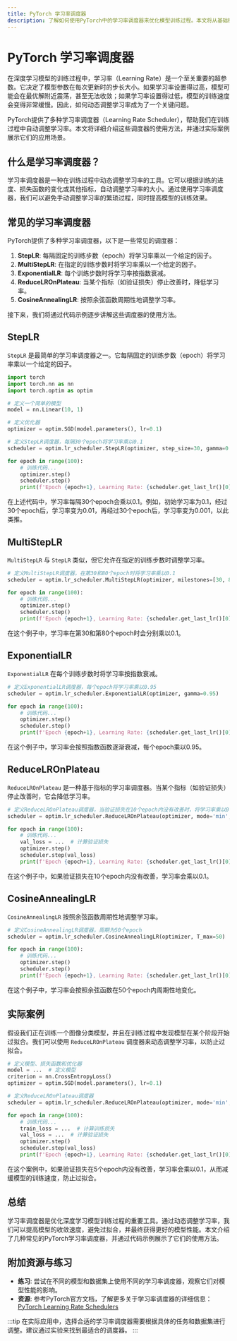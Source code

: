 ```yaml
---
title: PyTorch 学习率调度器
description: 了解如何使用PyTorch中的学习率调度器来优化模型训练过程。本文将从基础概念入手，逐步讲解学习率调度器的使用方法，并提供实际案例和代码示例。
---
```


# PyTorch 学习率调度器

在深度学习模型的训练过程中，学习率（Learning Rate）是一个至关重要的超参数。它决定了模型参数在每次更新时的步长大小。如果学习率设置得过高，模型可能会在最优解附近震荡，甚至无法收敛；如果学习率设置得过低，模型的训练速度会变得非常缓慢。因此，如何动态调整学习率成为了一个关键问题。

PyTorch提供了多种学习率调度器（Learning Rate Scheduler），帮助我们在训练过程中自动调整学习率。本文将详细介绍这些调度器的使用方法，并通过实际案例展示它们的应用场景。

## 什么是学习率调度器？

学习率调度器是一种在训练过程中动态调整学习率的工具。它可以根据训练的进度、损失函数的变化或其他指标，自动调整学习率的大小。通过使用学习率调度器，我们可以避免手动调整学习率的繁琐过程，同时提高模型的训练效果。

## 常见的学习率调度器

PyTorch提供了多种学习率调度器，以下是一些常见的调度器：

1. **StepLR**: 每隔固定的训练步数（epoch）将学习率乘以一个给定的因子。
2. **MultiStepLR**: 在指定的训练步数时将学习率乘以一个给定的因子。
3. **ExponentialLR**: 每个训练步数时将学习率按指数衰减。
4. **ReduceLROnPlateau**: 当某个指标（如验证损失）停止改善时，降低学习率。
5. **CosineAnnealingLR**: 按照余弦函数周期性地调整学习率。

接下来，我们将通过代码示例逐步讲解这些调度器的使用方法。

## StepLR

`StepLR` 是最简单的学习率调度器之一。它每隔固定的训练步数（epoch）将学习率乘以一个给定的因子。

```python
import torch
import torch.nn as nn
import torch.optim as optim

# 定义一个简单的模型
model = nn.Linear(10, 1)

# 定义优化器
optimizer = optim.SGD(model.parameters(), lr=0.1)

# 定义StepLR调度器，每隔30个epoch将学习率乘以0.1
scheduler = optim.lr_scheduler.StepLR(optimizer, step_size=30, gamma=0.1)

for epoch in range(100):
    # 训练代码...
    optimizer.step()
    scheduler.step()
    print(f'Epoch {epoch+1}, Learning Rate: {scheduler.get_last_lr()[0]}')
```

在上述代码中，学习率每隔30个epoch会乘以0.1。例如，初始学习率为0.1，经过30个epoch后，学习率变为0.01，再经过30个epoch后，学习率变为0.001，以此类推。

## MultiStepLR

`MultiStepLR` 与 `StepLR` 类似，但它允许在指定的训练步数时调整学习率。

```python
# 定义MultiStepLR调度器，在第30和80个epoch时将学习率乘以0.1
scheduler = optim.lr_scheduler.MultiStepLR(optimizer, milestones=[30, 80], gamma=0.1)

for epoch in range(100):
    # 训练代码...
    optimizer.step()
    scheduler.step()
    print(f'Epoch {epoch+1}, Learning Rate: {scheduler.get_last_lr()[0]}')
```

在这个例子中，学习率在第30和第80个epoch时会分别乘以0.1。

## ExponentialLR

`ExponentialLR` 在每个训练步数时将学习率按指数衰减。

```python
# 定义ExponentialLR调度器，每个epoch将学习率乘以0.95
scheduler = optim.lr_scheduler.ExponentialLR(optimizer, gamma=0.95)

for epoch in range(100):
    # 训练代码...
    optimizer.step()
    scheduler.step()
    print(f'Epoch {epoch+1}, Learning Rate: {scheduler.get_last_lr()[0]}')
```

在这个例子中，学习率会按照指数函数逐渐衰减，每个epoch乘以0.95。

## ReduceLROnPlateau

`ReduceLROnPlateau` 是一种基于指标的学习率调度器。当某个指标（如验证损失）停止改善时，它会降低学习率。

```python
# 定义ReduceLROnPlateau调度器，当验证损失在10个epoch内没有改善时，将学习率乘以0.1
scheduler = optim.lr_scheduler.ReduceLROnPlateau(optimizer, mode='min', factor=0.1, patience=10)

for epoch in range(100):
    # 训练代码...
    val_loss = ...  # 计算验证损失
    optimizer.step()
    scheduler.step(val_loss)
    print(f'Epoch {epoch+1}, Learning Rate: {scheduler.get_last_lr()[0]}')
```

在这个例子中，如果验证损失在10个epoch内没有改善，学习率会乘以0.1。

## CosineAnnealingLR

`CosineAnnealingLR` 按照余弦函数周期性地调整学习率。

```python
# 定义CosineAnnealingLR调度器，周期为50个epoch
scheduler = optim.lr_scheduler.CosineAnnealingLR(optimizer, T_max=50)

for epoch in range(100):
    # 训练代码...
    optimizer.step()
    scheduler.step()
    print(f'Epoch {epoch+1}, Learning Rate: {scheduler.get_last_lr()[0]}')
```

在这个例子中，学习率会按照余弦函数在50个epoch内周期性地变化。

## 实际案例

假设我们正在训练一个图像分类模型，并且在训练过程中发现模型在某个阶段开始过拟合。我们可以使用 `ReduceLROnPlateau` 调度器来动态调整学习率，以防止过拟合。

```python
# 定义模型、损失函数和优化器
model = ...  # 定义模型
criterion = nn.CrossEntropyLoss()
optimizer = optim.SGD(model.parameters(), lr=0.1)

# 定义ReduceLROnPlateau调度器
scheduler = optim.lr_scheduler.ReduceLROnPlateau(optimizer, mode='min', factor=0.1, patience=5)

for epoch in range(100):
    # 训练代码...
    train_loss = ...  # 计算训练损失
    val_loss = ...  # 计算验证损失
    optimizer.step()
    scheduler.step(val_loss)
    print(f'Epoch {epoch+1}, Learning Rate: {scheduler.get_last_lr()[0]}')
```

在这个案例中，如果验证损失在5个epoch内没有改善，学习率会乘以0.1，从而减缓模型的训练速度，防止过拟合。

## 总结

学习率调度器是优化深度学习模型训练过程的重要工具。通过动态调整学习率，我们可以提高模型的收敛速度，避免过拟合，并最终获得更好的模型性能。本文介绍了几种常见的PyTorch学习率调度器，并通过代码示例展示了它们的使用方法。

## 附加资源与练习

- **练习**: 尝试在不同的模型和数据集上使用不同的学习率调度器，观察它们对模型性能的影响。
- **资源**: 参考PyTorch官方文档，了解更多关于学习率调度器的详细信息：[PyTorch Learning Rate Schedulers](https://pytorch.org/docs/stable/optim.html#how-to-adjust-learning-rate)

:::tip
在实际应用中，选择合适的学习率调度器需要根据具体的任务和数据集进行调整。建议通过实验来找到最适合的调度器。
:::